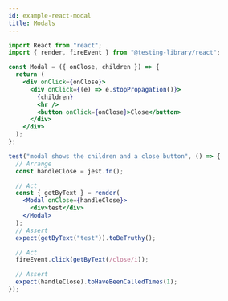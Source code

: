 ```yaml
---
id: example-react-modal
title: Modals
---
```


```jsx
import React from "react";
import { render, fireEvent } from "@testing-library/react";

const Modal = ({ onClose, children }) => {
  return (
    <div onClick={onClose}>
      <div onClick={(e) => e.stopPropagation()}>
        {children}
        <hr />
        <button onClick={onClose}>Close</button>
      </div>
    </div>
  );
};

test("modal shows the children and a close button", () => {
  // Arrange
  const handleClose = jest.fn();

  // Act
  const { getByText } = render(
    <Modal onClose={handleClose}>
      <div>test</div>
    </Modal>
  );
  // Assert
  expect(getByText("test")).toBeTruthy();

  // Act
  fireEvent.click(getByText(/close/i));

  // Assert
  expect(handleClose).toHaveBeenCalledTimes(1);
});

```
